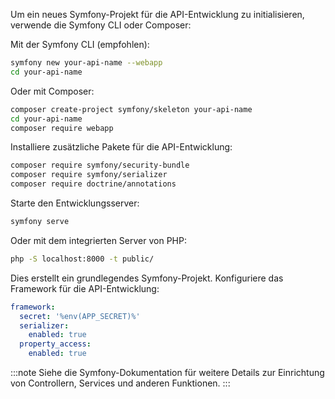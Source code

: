 Um ein neues Symfony-Projekt für die API-Entwicklung zu initialisieren, verwende die Symfony CLI oder Composer:

Mit der Symfony CLI (empfohlen):

```bash
symfony new your-api-name --webapp
cd your-api-name
```

Oder mit Composer:

```bash
composer create-project symfony/skeleton your-api-name
cd your-api-name
composer require webapp
```

Installiere zusätzliche Pakete für die API-Entwicklung:

```bash
composer require symfony/security-bundle
composer require symfony/serializer
composer require doctrine/annotations
```

Starte den Entwicklungsserver:

```bash
symfony serve
```

Oder mit dem integrierten Server von PHP:

```bash
php -S localhost:8000 -t public/
```

Dies erstellt ein grundlegendes Symfony-Projekt. Konfiguriere das Framework für die API-Entwicklung:

```yaml title="config/packages/framework.yaml"
framework:
  secret: '%env(APP_SECRET)%'
  serializer:
    enabled: true
  property_access:
    enabled: true
```

:::note
Siehe die Symfony-Dokumentation für weitere Details zur Einrichtung von Controllern, Services und anderen Funktionen.
:::
